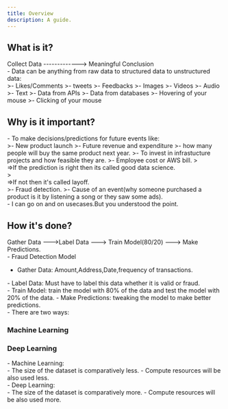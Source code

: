 ```yaml
---
title: Overview
description: A guide.
---
```


## What is it?

<div class="bold-frame">
    Collect Data -------------> Meaningful Conclusion
</div>
<div class="text-xl">
- Data can be anything from raw data to structured data to unstructured data:
</div>
>- Likes/Comments
>- tweets
>- Feedbacks
>- Images
>- Videos
>- Audio
>- Text
>- Data from APIs
>- Data from databases
>- Hovering of your mouse
>- Clicking of your mouse


## Why is it important?
<div class="text-xl">
- To make decisions/predictions for future events like:
</div>
>- New product launch
>- Future revenue and expenditure
>- how many people will buy the same product next year.
>- To invest in infrastucture projects and how feasible they are.
>- Employee cost or AWS bill.
> <div><span>=></span>If the prediction is right then its called good data science.</div>
> <div><span >=></span>If not then it's called layoff.</div>
>- Fraud detection.
>- Cause of an event(why someone purchased a product is it by listening a song or they saw some ads).

<div class="text-white  font-semibold p-1 rounded-md shadow-md border-l-8  mb-3;">
    - I can go on and on usecases.But you understood the point.
</div>

## How it's done?

<div class="bold-frame">
    Gather Data --->Label Data ---> Train Model(80/20) ---> Make Predictions.
</div>

<div class="text-xl">
- Fraud Detection Model    
</div>

- Gather Data: Amount,Address,Date,frequency of transactions.
<div class="text-green-500">
- Label Data: Must have to label this data whether it is valid or fraud.
</div>
- Train Model: train the model with 80% of the data and test the model with 20% of the data.
- Make Predictions: tweaking the model to make better predictions.

<div class="text-xl">
- There are two ways:
</div>

<div class="flex space-x-4 ">
  <div class="basis-1/2  p-4 rounded-md shadow-md text-center border-2 border-orange-500">
    <h3 class="text-xl font-semibold">Machine Learning</h3>
  </div>
  <div class="basis-1/2  p-4 rounded-md shadow-md text-center border-2 border-orange-500">
    <h3 class="text-xl font-semibold">Deep Learning</h3>
  </div>
</div>

<div class="text-xl">
- Machine Learning:
</div>
- The size of the dataset is comparatively less.
- Compute resources will be also used less.

<div class="text-xl">
- Deep Learning:
</div>
- The size of the dataset is comparatively more.
- Compute resources will be also used more.
